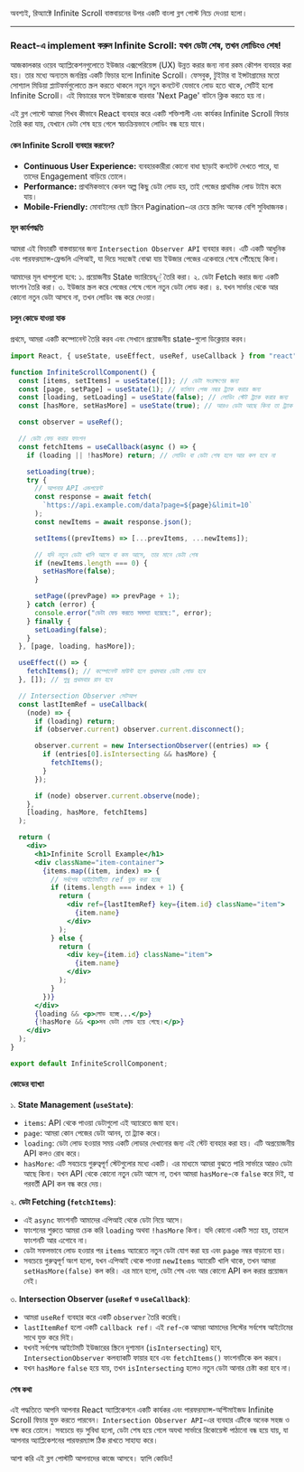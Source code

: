 অবশ্যই, রিঅ্যাক্টে Infinite Scroll বাস্তবায়নের উপর একটি বাংলা ব্লগ পোস্ট নিচে দেওয়া হলো।

---

### React-এ implement করুন Infinite Scroll: যখন ডেটা শেষ, তখন লোডিংও শেষ!

আজকালকার ওয়েব অ্যাপ্লিকেশনগুলোতে ইউজার এক্সপেরিয়েন্স (UX) উন্নত করার জন্য নানা রকম কৌশল ব্যবহার করা হয়। তার মধ্যে অন্যতম জনপ্রিয় একটি ফিচার হলো Infinite Scroll। ফেসবুক, টুইটার বা ইন্সটাগ্রামের মতো সোশ্যাল মিডিয়া প্ল্যাটফর্মগুলোতে স্ক্রল করতে থাকলে নতুন নতুন কনটেন্ট যেভাবে লোড হতে থাকে, সেটিই হলো Infinite Scroll। এই ফিচারের ফলে ইউজারকে বারবার 'Next Page' বাটনে ক্লিক করতে হয় না।

এই ব্লগ পোস্টে আমরা শিখব কীভাবে React ব্যবহার করে একটি শক্তিশালী এবং কার্যকর Infinite Scroll ফিচার তৈরি করা যায়, যেখানে ডেটা শেষ হয়ে গেলে স্বয়ংক্রিয়ভাবে লোডিং বন্ধ হয়ে যাবে।

#### কেন Infinite Scroll ব্যবহার করবেন?

- **Continuous User Experience:** ব্যবহারকারীরা কোনো বাধা ছাড়াই কনটেন্ট দেখতে পারে, যা তাদের Engagement বাড়িয়ে তোলে।
- **Performance:** প্রাথমিকভাবে কেবল অল্প কিছু ডেটা লোড হয়, তাই পেজের প্রাথমিক লোড টাইম কমে যায়।
- **Mobile-Friendly:** মোবাইলের ছোট স্ক্রিনে Pagination-এর চেয়ে স্ক্রলিং অনেক বেশি সুবিধাজনক।

#### মূল কার্যপদ্ধতি

আমরা এই ফিচারটি বাস্তবায়নের জন্য `Intersection Observer API` ব্যবহার করব। এটি একটি আধুনিক এবং পারফরম্যান্স-ফ্রেন্ডলি এপিআই, যা দিয়ে সহজেই বোঝা যায় ইউজার পেজের একেবারে শেষে পৌঁছেছে কিনা।

আমাদের মূল ধাপগুলো হবে:
১. প্রয়োজনীয় State ভ্যারিয়েবල් তৈরি করা।
২. ডেটা Fetch করার জন্য একটি ফাংশন তৈরি করা।
৩. ইউজার স্ক্রল করে পেজের শেষে গেলে নতুন ডেটা লোড করা।
৪. যখন সার্ভার থেকে আর কোনো নতুন ডেটা আসবে না, তখন লোডিং বন্ধ করে দেওয়া।

#### চলুন কোডে যাওয়া যাক

প্রথমে, আমরা একটি কম্পোনেন্ট তৈরি করব এবং সেখানে প্রয়োজনীয় state-গুলো ডিক্লেয়ার করব।

```jsx
import React, { useState, useEffect, useRef, useCallback } from "react";

function InfiniteScrollComponent() {
  const [items, setItems] = useState([]); // ডেটা সংরক্ষণের জন্য
  const [page, setPage] = useState(1); // বর্তমান পেজ নম্বর ট্র্যাক করার জন্য
  const [loading, setLoading] = useState(false); // লোডিং স্টেট ট্র্যাক করার জন্য
  const [hasMore, setHasMore] = useState(true); // আরও ডেটা আছে কিনা তা ট্র্যাক করার জন্য

  const observer = useRef();

  // ডেটা ফেচ করার ফাংশন
  const fetchItems = useCallback(async () => {
    if (loading || !hasMore) return; // লোডিং বা ডেটা শেষ হলে আর কল হবে না

    setLoading(true);
    try {
      // আপনার API এন্ডপয়েন্ট
      const response = await fetch(
        `https://api.example.com/data?page=${page}&limit=10`
      );
      const newItems = await response.json();

      setItems((prevItems) => [...prevItems, ...newItems]);

      // যদি নতুন ডেটা খালি আসে বা কম আসে, তার মানে ডেটা শেষ
      if (newItems.length === 0) {
        setHasMore(false);
      }

      setPage((prevPage) => prevPage + 1);
    } catch (error) {
      console.error("ডেটা ফেচ করতে সমস্যা হয়েছে:", error);
    } finally {
      setLoading(false);
    }
  }, [page, loading, hasMore]);

  useEffect(() => {
    fetchItems(); // কম্পোনেন্ট মাউন্ট হলে প্রথমবার ডেটা লোড হবে
  }, []); // শুধু প্রথমবার রান হবে

  // Intersection Observer সেটআপ
  const lastItemRef = useCallback(
    (node) => {
      if (loading) return;
      if (observer.current) observer.current.disconnect();

      observer.current = new IntersectionObserver((entries) => {
        if (entries[0].isIntersecting && hasMore) {
          fetchItems();
        }
      });

      if (node) observer.current.observe(node);
    },
    [loading, hasMore, fetchItems]
  );

  return (
    <div>
      <h1>Infinite Scroll Example</h1>
      <div className="item-container">
        {items.map((item, index) => {
          // সর্বশেষ আইটেমটিতে ref যুক্ত করা হচ্ছে
          if (items.length === index + 1) {
            return (
              <div ref={lastItemRef} key={item.id} className="item">
                {item.name}
              </div>
            );
          } else {
            return (
              <div key={item.id} className="item">
                {item.name}
              </div>
            );
          }
        })}
      </div>
      {loading && <p>লোড হচ্ছে...</p>}
      {!hasMore && <p>সব ডেটা লোড হয়ে গেছে।</p>}
    </div>
  );
}

export default InfiniteScrollComponent;
```

#### কোডের ব্যাখ্যা

১. **State Management (`useState`)**:

- `items`: API থেকে পাওয়া ডেটাগুলো এই অ্যারেতে জমা হবে।
- `page`: আমরা কোন পেজের ডেটা আনব, তা ট্র্যাক করে।
- `loading`: ডেটা লোড হওয়ার সময় একটি লোডার দেখানোর জন্য এই স্টেট ব্যবহার করা হয়। এটি অপ্রয়োজনীয় API কলও রোধ করে।
- `hasMore`: এটি সবচেয়ে গুরুত্বপূর্ণ স্টেটগুলোর মধ্যে একটি। এর মাধ্যমে আমরা বুঝতে পারি সার্ভারে আরও ডেটা আছে কিনা। যখন API থেকে কোনো নতুন ডেটা আসে না, তখন আমরা `hasMore`-কে `false` করে দিই, যা পরবর্তী API কল বন্ধ করে দেয়।

২. **ডেটা Fetching (`fetchItems`)**:

- এই `async` ফাংশনটি আমাদের এপিআই থেকে ডেটা নিয়ে আসে।
- ফাংশনের শুরুতে আমরা চেক করি `loading` অথবা `!hasMore` কিনা। যদি কোনো একটি সত্য হয়, তাহলে ফাংশনটি আর এগোবে না।
- ডেটা সফলভাবে লোড হওয়ার পর `items` অ্যারেতে নতুন ডেটা যোগ করা হয় এবং `page` নম্বর বাড়ানো হয়।
- সবচেয়ে গুরুত্বপূর্ণ অংশ হলো, যখন এপিআই থেকে পাওয়া `newItems` অ্যারেটি খালি থাকে, তখন আমরা `setHasMore(false)` কল করি। এর মানে হলো, ডেটা শেষ এবং আর কোনো API কল করার প্রয়োজন নেই।

৩. **Intersection Observer (`useRef` ও `useCallback`)**:

- আমরা `useRef` ব্যবহার করে একটি `observer` তৈরি করেছি।
- `lastItemRef` হলো একটি `callback ref`। এই `ref`-কে আমরা আমাদের লিস্টের সর্বশেষ আইটেমের সাথে যুক্ত করে দিই।
- যখনই সর্বশেষ আইটেমটি ইউজারের স্ক্রিনে দৃশ্যমান (`isIntersecting`) হবে, `IntersectionObserver` কলব্যাকটি ফায়ার হবে এবং `fetchItems()` ফাংশনটিকে কল করবে।
- যখন `hasMore` `false` হয়ে যায়, তখন `isIntersecting` হলেও নতুন ডেটা আনার চেষ্টা করা হবে না।

#### শেষ কথা

এই পদ্ধতিতে আপনি আপনার React অ্যাপ্লিকেশনে একটি কার্যকর এবং পারফরম্যান্স-অপ্টিমাইজড Infinite Scroll ফিচার যুক্ত করতে পারবেন। `Intersection Observer API`-এর ব্যবহার এটিকে অনেক সহজ ও দক্ষ করে তোলে। সবচেয়ে বড় সুবিধা হলো, ডেটা শেষ হয়ে গেলে অযথা সার্ভারে রিকোয়েস্ট পাঠানো বন্ধ হয়ে যায়, যা আপনার অ্যাপ্লিকেশনের পারফরম্যান্স ঠিক রাখতে সাহায্য করে।

আশা করি এই ব্লগ পোস্টটি আপনাদের কাজে আসবে। হ্যাপি কোডিং!
